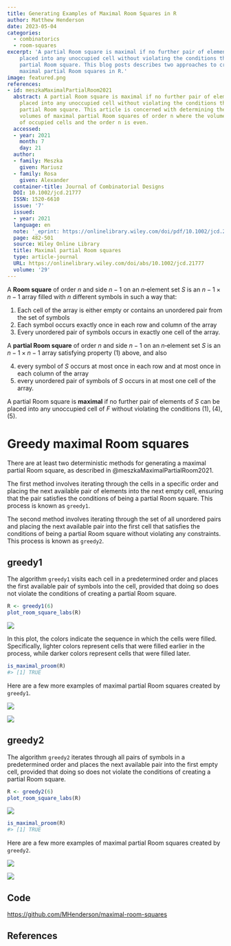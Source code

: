 ```yaml
---
title: Generating Examples of Maximal Room Squares in R
author: Matthew Henderson
date: 2023-05-04
categories:
  - combinatorics
  - room-squares
excerpt: 'A partial Room square is maximal if no further pair of elements can be
    placed into any unoccupied cell without violating the conditions that define a
    partial Room square. This blog posts describes two approaches to creating
    maximal partial Room squares in R.'
image: featured.png
references:
- id: meszkaMaximalPartialRoom2021
  abstract: A partial Room square is maximal if no further pair of elements can be
    placed into any unoccupied cell without violating the conditions that define a
    partial Room square. This article is concerned with determining the spectrum of
    volumes of maximal partial Room squares of order n where the volume is the number
    of occupied cells and the order n is even.
  accessed:
  - year: 2021
    month: 7
    day: 21
  author:
  - family: Meszka
    given: Mariusz
  - family: Rosa
    given: Alexander
  container-title: Journal of Combinatorial Designs
  DOI: 10.1002/jcd.21777
  ISSN: 1520-6610
  issue: '7'
  issued:
  - year: 2021
  language: en
  note: '_eprint: https://onlinelibrary.wiley.com/doi/pdf/10.1002/jcd.21777'
  page: 482-501
  source: Wiley Online Library
  title: Maximal partial Room squares
  type: article-journal
  URL: https://onlinelibrary.wiley.com/doi/abs/10.1002/jcd.21777
  volume: '29'
---
```


A **Room square** of order $n$ and side $n − 1$ on an $n$‐element set $S$ is an
$n - 1 \times n - 1$ array filled with $n$ different symbols in such a way that:

1. Each cell of the array is either empty or contains an unordered pair from the set of symbols
2. Each symbol occurs exactly once in each row and column of the array
3. Every unordered pair of symbols occurs in exactly one cell of the array.

A **partial Room square** of order $n$ and side $n − 1$ on an $n$‐element set $S$ is
an $n - 1 \times n - 1$ array satisfying property (1) above, and also

4. every symbol of $S$ occurs at most once in each row and at most once in each column of the array 
5. every unordered pair of symbols of $S$ occurs in at most one cell of the array.

A partial Room square is **maximal** if no further pair of elements of $S$ can be placed into any unoccupied cell of $F$ without violating the conditions (1), (4), (5).

# Greedy maximal Room squares

There are at least two deterministic methods for generating a maximal partial Room square, as described in
@meszkaMaximalPartialRoom2021.

The first method involves iterating through the cells in a specific order and placing the next available pair of elements into the next empty cell, ensuring that the pair satisfies the conditions of being a partial Room square. This process is known as `greedy1`.

The second method involves iterating through the set of all unordered pairs and placing the next available pair into the first cell that satisfies the conditions of being a partial Room square without violating any constraints. This process is known as `greedy2`.

## greedy1

The algorithm `greedy1` visits each cell in a predetermined order and places the first available pair of symbols into the cell, provided that doing so does not violate the conditions of creating a partial Room square.

```r
R <- greedy1(6)
plot_room_square_labs(R)
```

![](https://mhenderson.github.io/maximal-room-squares/plots/greedy1-example-plot.png)

In this plot, the colors indicate the sequence in which the cells were filled. Specifically, lighter colors represent cells that were filled earlier in the process, while darker colors represent cells that were filled later.

```r
is_maximal_proom(R)
#> [1] TRUE
```

Here are a few more examples of maximal partial Room squares created
by `greedy1`.

![](https://mhenderson.github.io/maximal-room-squares/plots/greedy1-examples1-plot.png)

![](https://mhenderson.github.io/maximal-room-squares/plots/greedy1-examples2-plot.png)

## greedy2

The algorithm `greedy2` iterates through all pairs of symbols in a predetermined order and places the next available pair into the first empty cell, provided that doing so does not violate the conditions of creating a partial Room square.

```r
R <- greedy2(6)
plot_room_square_labs(R)
```

![](https://mhenderson.github.io/maximal-room-squares/plots/greedy2-example-plot.png)

```r
is_maximal_proom(R)
#> [1] TRUE
```

Here are a few more examples of maximal partial Room squares created
by `greedy2`.

![](https://mhenderson.github.io/maximal-room-squares/plots/greedy2-examples1-plot.png)

![](https://mhenderson.github.io/maximal-room-squares/plots/greedy2-examples2-plot.png)

## Code

[https://github.com/MHenderson/maximal-room-squares](https://github.com/MHenderson/maximal-room-squares)

## References

